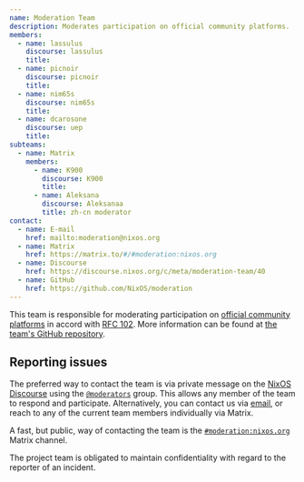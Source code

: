 ```yaml
---
name: Moderation Team
description: Moderates participation on official community platforms.
members:
  - name: lassulus
    discourse: lassulus
    title:
  - name: picnoir
    discourse: picnoir
    title:
  - name: nim65s
    discourse: nim65s
    title:
  - name: dcarosone
    discourse: uep
    title:
subteams:
  - name: Matrix
    members:
      - name: K900
        discourse: K900
        title:
      - name: Aleksana
        discourse: Aleksanaa
        title: zh-cn moderator
contact:
  - name: E-mail
    href: mailto:moderation@nixos.org
  - name: Matrix
    href: https://matrix.to/#/#moderation:nixos.org
  - name: Discourse
    href: https://discourse.nixos.org/c/meta/moderation-team/40
  - name: GitHub
    href: https://github.com/NixOS/moderation
---
```


This team is responsible for moderating participation on [official community
platforms](/community/#platforms) in accord with [RFC
102](https://github.com/NixOS/rfcs/blob/master/rfcs/0102-moderation-team.md).
More information can be found at [the team's GitHub
repository](https://github.com/NixOS/moderation).

## Reporting issues

The preferred way to contact the team is via private message on the
[NixOS Discourse](https://discourse.nixos.org/) using the
[`@moderators`](https://discourse.nixos.org/g/moderators) group. This
allows any member of the team to respond and participate.
Alternatively, you can contact us via
[email](mailto:moderation@nixos.org), or reach to any of the current
team members individually via Matrix.

A fast, but public, way of contacting the team is the
[`#moderation:nixos.org`](https://matrix.to/#/#moderation:nixos.org)
Matrix channel.

The project team is obligated to maintain confidentiality with regard to the
reporter of an incident.
